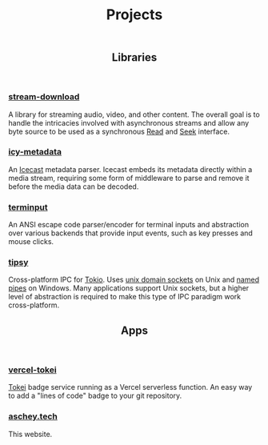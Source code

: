 
<style>
  {`
    .prose svg {
      color: var(--color-blue-900);
    }
    .dark .prose svg {
      color: var(--color-cyan-400);
    }
  `}
</style>

<header>

# Projects

</header>

<header class="border-b border-gray-500">

## <Book/> Libraries

</header>

### [stream-download](https://github.com/aschey/stream-download-rs)

A library for streaming audio, video, and other content. The overall goal is to
handle the intricacies involved with asynchronous streams and
allow any byte source to be used as a synchronous
[Read](https://doc.rust-lang.org/std/io/trait.Read.html) and
[Seek](https://doc.rust-lang.org/std/io/trait.Seek.html) interface.

### [icy-metadata](https://github.com/aschey/icy-metadata)

An [Icecast](https://icecast.org) metadata parser.
Icecast embeds its metadata directly within a media stream,
requiring some form of middleware to parse and remove it before the media data
can be decoded.

### [terminput](https://github.com/aschey/terminput)

An ANSI escape code parser/encoder for terminal inputs and
abstraction over various backends that provide input events, such as key presses and mouse clicks.

### [tipsy](https://github.com/aschey/tipsy)

Cross-platform IPC for [Tokio](https://tokio.rs).
Uses [unix domain sockets](https://en.wikipedia.org/wiki/Unix_domain_socket) on Unix and
[named pipes](https://learn.microsoft.com/en-us/windows/win32/ipc/named-pipes) on Windows.
Many applications support Unix sockets, but a higher level of abstraction is required to make
this type of IPC paradigm work cross-platform.

<header class="border-b border-gray-500">

## <Computer/> Apps

</header>

### [vercel-tokei](https://github.com/aschey/vercel-tokei)

[Tokei](https://github.com/XAMPPRocky/tokei) badge service running as a Vercel serverless function.
An easy way to add a "lines of code" badge to your git repository.

### [aschey.tech](https://github.com/aschey/aschey.tech)

This website.
